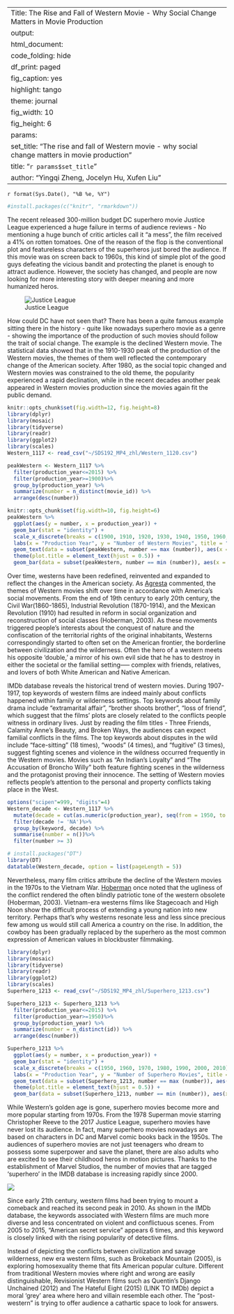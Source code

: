 
---
Title: The Rise and Fall of Western Movie  - Why Social Change Matters in Movie Production
output: 
  html_document: 
    code_folding: hide
    df_print: paged
    fig_caption: yes
    highlight: tango
    theme: journal
    fig_width: 10
    fig_height: 6
params:
  set_title: "The rise and fall of Western movie  - why social change matters in movie production"
title: "`r params$set_title`"
author: "Yingqi Zheng, Jocelyn Hu, Xufen Liu"
---

`r format(Sys.Date(), "%B %e, %Y")`


```r
#install.packages(c("knitr", "rmarkdown"))
```


The recent released 300-million budget DC superhero movie Justice League experienced a huge failure in terms of audience reviews - No mentioning a huge bunch of critic articles call it “a mess”, the film received a 41% on rotten tomatoes. One of the reason of the flop is the conventional plot and featureless characters of the superheros just bored the audience.  If this movie was on screen back to 1960s, this kind of simple plot of the good guys defeating the vicious bandit and protecting  the planet is enough to attract audience. However, the society has changed, and people are now looking for more interesting story with deeper meaning and more humanized heros. 


![Justice League](http://68.media.tumblr.com/dcadb241136cfe06eb644cf2df950665/tumblr_onfby1uLgh1snteogo2_r1_540.gif) 


How could DC have not seen that? There has been a quite famous example sitting there in the history - quite like nowadays superhero movie as a genre - showing the importance of the production of such movies should follow the trait of social change. The example is the declined Western movie. The statistical data showed that in the 1910-1930 peak of the production of the Western movies, the themes of them well reflected the contemporary change of the American society. After 1980, as the social topic changed and Western movies was constrained to the old theme, the popularity experienced a rapid declination, while in the recent decades another peak appeared in Western movies production since the movies again fit the public demand.


```r
knitr::opts_chunk$set(fig.width=12, fig.height=8) 
library(dplyr)
library(mosaic)
library(tidyverse)
library(readr)
library(ggplot2)
library(scales)
Western_1117 <- read_csv("~/SDS192_MP4_zhl/Western_1120.csv")
```


```r
peakWestern <- Western_1117 %>%
  filter(production_year<=2015) %>%
  filter(production_year>=1900)%>%
  group_by(production_year) %>%
  summarize(number = n_distinct(movie_id)) %>%
  arrange(desc(number))
```


```r
knitr::opts_chunk$set(fig.width=10, fig.height=6)
peakWestern %>%
  ggplot(aes(y = number, x = production_year)) +
  geom_bar(stat = "identity") +
  scale_x_discrete(breaks = c(1900, 1910, 1920, 1930, 1940, 1950, 1960, 1970, 1980, 1990, 2000, 2010)) +
  labs(x = "Production Year", y = "Number of Western Movies", title = "Number of Western Movies Between 1900 and 2015") + geom_bar(data = subset(peakWestern, number == max (number)), aes(x = production_year, y = number), fill = "red", stat = "identity") +
  geom_text(data = subset(peakWestern, number == max (number)), aes(x = production_year, y = number, label = production_year), hjust = -0.2) +
  theme(plot.title = element_text(hjust = 0.5)) +
  geom_bar(data = subset(peakWestern, number == min (number)), aes(x = production_year, y = number), fill = "blue", stat = "identity") 
```


Over time, westerns have been redefined, reinvented and expanded to reflect the changes in the American society. As [Agresta](https://www.theatlantic.com/entertainment/archive/2013/07/how-the-western-was-lost-and-why-it-matters/278057/) commented, the themes of Western movies shift over time in accordance with America's social movements. From the end of 19th century to early 20th century, the Civil War(1860-1865), Industrial Revolution (1870-1914), and the Mexican Revolution (1910) had resulted in reform in social organization and reconstruction of social classes (Hoberman, 2003).  As these movements triggered people’s interests about the conquest of nature and the confiscation of the territorial rights of the original inhabitants, Westerns correspondingly started to often set on the American frontier, the borderline between civilization and the wilderness. Often the hero of a western meets his opposite ‘double,’ a mirror of his own evil side that he has to destroy in either the societal or the familial setting----- complex with friends, relatives, and lovers of both White American and Native American. 

IMDb database reveals the historical trend of western movies. During 1907-1917, top keywords of western films are indeed mainly about conflicts happened within family or wilderness settings. Top keywords about family drama include “extramarital affair”,  “brother shoots brother”, “loss of friend”, which suggest that the films’ plots are closely related to the conflicts people witness in ordinary lives. Just by reading the film titles - Three Friends, Calamity Anne’s Beauty, and Broken Ways, the audiences can expect familial conflicts in the films. The top keywords about disputes in the wild include “face-sitting” (18 times), “woods” (4 times), and “fugitive” (3 times),  suggest fighting scenes and violence in the wildness occurred frequently in the Western movies. Movies such as “An Indian’s Loyalty” and “The Accusation of Broncho Willy” both feature fighting scenes in the wilderness and the protagonist proving their innocence. The setting of Western movies reflects people’s attention to the personal and property conflicts taking place in the West.

```r
options("scipen"=999, "digits"=4)
Western_decade <- Western_1117 %>%
  mutate(decade = cut(as.numeric(production_year), seq(from = 1950, to = 2010, by = 10), dig.lab = 5,  include.lowest = TRUE, include.highest = FALSE)) %>%
  filter(decade != 'NA')%>%
  group_by(keyword, decade) %>%
  summarise(number = n())%>%
  filter(number >= 3)
```


```r
# install.packages("DT")
library(DT)
datatable(Western_decade, option = list(pageLength = 5))
```


Nevertheless, many film critics attribute the decline of the Western movies in the 1970s to the Vietnam War. [Hoberman](https://books.google.com/books?id=MwkjZGjcy-0C&pg=PA129&lpg=PA129&dq=J.+Hoberman+wrote+that+%E2%80%9Csave+for+a+handful+of+releases,+the+western+itself+has+remained+defunct+since+the+fall+of+Saigon,%E2%80%9D&source=bl&ots=1WCITtnIYL&sig=RkN4j0tEpJ1Y4RTaUwWUzIwC8jk&hl=zh-CN&sa=X&ved=0ahUKEwjU8MH5kO_XAhWkg-AKHRN0Bs8Q6AEIMjAB#v=onepage&q=J.%20Hoberman%20wrote%20that%20%E2%80%9Csave%20for%20a%20handful%20of%20releases%2C%20the%20western%20itself%20has%20remained%20defunct%20since%20the%20fall%20of%20Saigon%2C%E2%80%9D&f=false) once noted that the ugliness of the conflict rendered the often blindly patriotic tone of the western obsolete (Hoberman, 2003). Vietnam-era westerns films like Stagecoach and High Noon show the difficult process of extending a young nation into new territory. Perhaps that’s why westerns resonate less and less since precious few among us would still call America a country on the rise. In addition, the cowboy has been gradually replaced by the superhero as the most common expression of American values in blockbuster filmmaking. 


```r
library(dplyr)
library(mosaic)
library(tidyverse)
library(readr)
library(ggplot2)
library(scales)
Superhero_1213 <- read_csv("~/SDS192_MP4_zhl/Superhero_1213.csv")
```


```r
Superhero_1213 <- Superhero_1213 %>%
  filter(production_year<=2015) %>%
  filter(production_year>=1950)%>%
  group_by(production_year) %>%
  summarize(number = n_distinct(id)) %>%
  arrange(desc(number))
```


```r
Superhero_1213 %>%
  ggplot(aes(y = number, x = production_year)) +
  geom_bar(stat = "identity") +
  scale_x_discrete(breaks = c(1950, 1960, 1970, 1980, 1990, 2000, 2010)) +
  labs(x = "Production Year", y = "Number of Superhero Movies", title = "Number of Superhero Movies Between 1900 and 2015") + geom_bar(data = subset(Superhero_1213, number == max (number)), aes(x = production_year, y = number), fill = "red", stat = "identity") +
  geom_text(data = subset(Superhero_1213, number == max (number)), aes(x = production_year, y = number, label = production_year), hjust = -0.2) +
  theme(plot.title = element_text(hjust = 0.5)) +
  geom_bar(data = subset(Superhero_1213, number == min (number)), aes(x = production_year, y = number), fill = "blue", stat = "identity") 
```


While Western’s golden age is gone, superhero movies become more and more popular starting from 1970s. From the 1978 Superman movie starring Christopher Reeve to the 2017 Justice League, superhero movies have never lost its audience. In fact, many superhero movies nowadays are based on characters in DC and Marvel comic books back in the 1950s. The audiences of superhero movies are not just teenagers who dream to possess some superpower and save the planet, there are also adults who are excited to see their childhood heros in motion pictures. Thanks to the establishment of Marvel Studios, the number of movies that are tagged ‘superhero’ in the IMDB database is increasing rapidly since 2000. 

![](https://timg04.bdimg.com/timg?wapbaike&quality=60&size=b960_614&sec=1349839550&di=0ea14544c18f57f499430d9ca28c7543&src=http://imgsrc.baidu.com/baike/pic/item/e824b899a9014c08bf3158a8027b02087bf4f4b1.jpg)


Since early 21th century, western films had been trying to mount a comeback and reached its second peak in 2010. As shown in the IMDb database, the keywords associated with Western films are much more diverse and less concentrated on violent and conflictuous scenes. From 2005 to 2015, “American secret service” appears 6 times, and this keyword is closely linked with the rising popularity of detective films.

Instead of depicting the conflicts between civilization and savage wilderness, new era western films, such as Brokeback Mountain (2005), is exploring homosexuality theme that fits American popular culture. Different from traditional Western movies where right and wrong are easily distinguishable, Revisionist Western films such as Quentin’s Django Unchained (2012) and The Hateful Eight (2015) (LINK TO IMDb) depict a moral 'grey' area where hero and villain resemble each other. The “post-western” is trying to offer audience a cathartic space to look for answers.



